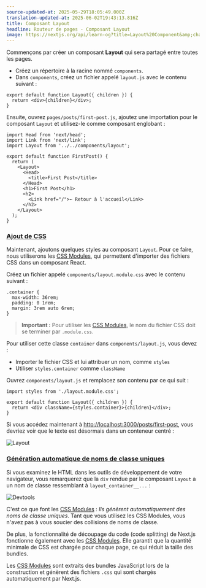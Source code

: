 ```yaml
---
source-updated-at: 2025-05-29T18:05:49.000Z
translation-updated-at: 2025-06-02T19:43:13.816Z
title: Composant Layout
headline: Routeur de pages - Composant Layout
image: https://nextjs.org/api/learn-og?title=Layout%20Component&amp;chapter=9
---
```


Commençons par créer un composant **Layout** qui sera partagé entre toutes les pages.

*   Créez un répertoire à la racine nommé `components`.
*   Dans `components`, créez un fichier appelé `layout.js` avec le contenu suivant :

```
export default function Layout({ children }) {
  return <div>{children}</div>;
}
```

Ensuite, ouvrez `pages/posts/first-post.js`, ajoutez une importation pour le composant `Layout` et utilisez-le comme composant englobant :

```
import Head from 'next/head';
import Link from 'next/link';
import Layout from '../../components/layout';
 
export default function FirstPost() {
  return (
    <Layout>
      <Head>
        <title>First Post</title>
      </Head>
      <h1>First Post</h1>
      <h2>
        <Link href="/">← Retour à l'accueil</Link>
      </h2>
    </Layout>
  );
}
```

### [Ajout de CSS](#adding-css)

Maintenant, ajoutons quelques styles au composant `Layout`. Pour ce faire, nous utiliserons les [CSS Modules](/docs/basic-features/built-in-css-support#adding-component-level-css), qui permettent d'importer des fichiers CSS dans un composant React.

Créez un fichier appelé `components/layout.module.css` avec le contenu suivant :

```
.container {
  max-width: 36rem;
  padding: 0 1rem;
  margin: 3rem auto 6rem;
}
```

> **Important :** Pour utiliser les [CSS Modules](/docs/basic-features/built-in-css-support#adding-component-level-css), le nom du fichier CSS doit se terminer par `.module.css`.

Pour utiliser cette classe `container` dans `components/layout.js`, vous devez :

*   Importer le fichier CSS et lui attribuer un nom, comme `styles`
*   Utiliser `styles.container` comme `className`

Ouvrez `components/layout.js` et remplacez son contenu par ce qui suit :

```
import styles from './layout.module.css';
 
export default function Layout({ children }) {
  return <div className={styles.container}>{children}</div>;
}
```

Si vous accédez maintenant à [http://localhost:3000/posts/first-post](http://localhost:3000/posts/first-post), vous devriez voir que le texte est désormais dans un conteneur centré :

![Layout](https://h8DxKfmAPhn8O0p3.public.blob.vercel-storage.com/learn/pages-router/assets-metadata-css/layout.png)

### [Génération automatique de noms de classe uniques](#automatically-generates-unique-class-names)

Si vous examinez le HTML dans les outils de développement de votre navigateur, vous remarquerez que la `div` rendue par le composant `Layout` a un nom de classe ressemblant à `layout_container__...` :

![Devtools](https://h8DxKfmAPhn8O0p3.public.blob.vercel-storage.com/learn/pages-router/assets-metadata-css/devtools.png)

C'est ce que font les [CSS Modules](/docs/basic-features/built-in-css-support#adding-component-level-css) : _Ils génèrent automatiquement des noms de classe uniques_. Tant que vous utilisez les CSS Modules, vous n'avez pas à vous soucier des collisions de noms de classe.

De plus, la fonctionnalité de découpage du code (code splitting) de Next.js fonctionne également avec les [CSS Modules](/docs/basic-features/built-in-css-support#adding-component-level-css). Elle garantit que la quantité minimale de CSS est chargée pour chaque page, ce qui réduit la taille des bundles.

Les [CSS Modules](/docs/basic-features/built-in-css-support#adding-component-level-css) sont extraits des bundles JavaScript lors de la construction et génèrent des fichiers `.css` qui sont chargés automatiquement par Next.js.